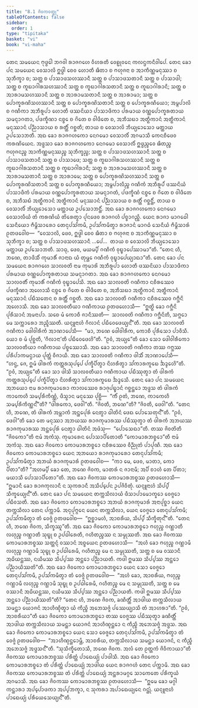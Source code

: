 ```yaml
---
title: "8.1 ᨩᩦᩅᨠᩅᨲ᩠ᨳᩩ"
tableOfContents: false
sidebar:
  order: 1
type: "tipitaka"
basket: "vi"
book: "vi-maha"
---
```



<DynamicBreadcrumb />

<Division number="326" book="vi-maha">

<Paragraph number="1558" book="vi-maha">
ᨲᩮᨶ ᩈᨾᨿᩮᨶ ᨻᩩᨴ᩠ᨵᩮᩤ ᨽᨣᩅᩤ ᩁᩣᨩᨣᩉᩮ ᩅᩥᩉᩁᨲᩥ ᩅᩮᩊᩩᩅᨶᩮ ᨠᩃᨶ᩠ᨴᨠᨶᩥᩅᩤᨸᩮ. ᨲᩮᨶ ᨡᩮᩣ ᨸᨶ ᩈᨾᨿᩮᨶ ᩅᩮᩈᩣᩃᩦ ᩍᨴ᩠ᨵᩤ ᨧᩮᩅ ᩉᩮᩣᨲᩥ ᨹᩥᨲᩣ ᨧ ᨻᩉᩩᨩᨶᩣ ᨧ ᩋᩣᨠᩥᨱ᩠ᨱᨾᨶᩩᩔᩣ ᨧ ᩈᩩᨽᩥᨠ᩠ᨡᩣ ᨧ; ᩈᨲ᩠ᨲ ᨧ ᨸᩣᩈᩣᨴᩈᩉᩔᩣᨶᩥ ᩈᨲ᩠ᨲ ᨧ ᨸᩣᩈᩣᨴᩈᨲᩣᨶᩥ ᩈᨲ᩠ᨲ ᨧ ᨸᩣᩈᩣᨴᩤ; ᩈᨲ᩠ᨲ ᨧ ᨠᩪᨭᩣᨣᩤᩁᩈᩉᩔᩣᨶᩥ ᩈᨲ᩠ᨲ ᨧ ᨠᩪᨭᩣᨣᩤᩁᩈᨲᩣᨶᩥ ᩈᨲ᩠ᨲ ᨧ ᨠᩪᨭᩣᨣᩤᩁᩣᨶᩥ; ᩈᨲ᩠ᨲ ᨧ ᩋᩣᩁᩣᨾᩈᩉᩔᩣᨶᩥ ᩈᨲ᩠ᨲ ᨧ ᩋᩣᩁᩣᨾᩈᨲᩣᨶᩥ ᩈᨲ᩠ᨲ ᨧ ᩋᩣᩁᩣᨾᩣ; ᩈᨲ᩠ᨲ ᨧ ᨸᩮᩣᨠ᩠ᨡᩁᨱᩦᩈᩉᩔᩣᨶᩥ ᩈᨲ᩠ᨲ ᨧ ᨸᩮᩣᨠ᩠ᨡᩁᨱᩦᩈᨲᩣᨶᩥ ᩈᨲ᩠ᨲ ᨧ ᨸᩮᩣᨠ᩠ᨡᩁᨱᩥᨿᩮᩣ; ᩋᨾ᩠ᨻᨸᩣᩃᩦ ᨧ ᨣᨱᩥᨠᩣ ᩋᨽᩥᩁᩪᨸᩣ ᩉᩮᩣᨲᩥ ᨴᩔᨶᩦᨿᩣ ᨸᩣᩈᩣᨴᩥᨠᩣ ᨸᩁᨾᩣᨿ ᩅᨱ᩠ᨱᨸᩮᩣᨠ᩠ᨡᩁᨲᩣᨿ ᩈᨾᨶ᩠ᨶᩣᨣᨲᩣ, ᨸᨴᨠ᩠ᨡᩥᨱᩣ ᨶᨧ᩠ᨧᩮ ᨧ ᨣᩦᨲᩮ ᨧ ᩅᩤᨴᩥᨲᩮ ᨧ, ᩋᨽᩥᩈᨭᩣ ᩋᨲ᩠ᨳᩥᨠᩣᨶᩴ ᩋᨲ᩠ᨳᩥᨠᩣᨶᩴ ᨾᨶᩩᩔᩣᨶᩴ ᨸᨬ᩠ᨬᩣᩈᩣᨿ ᨧ ᩁᨲ᩠ᨲᩥᩴ ᨣᨧ᩠ᨨᨲᩥ; ᨲᩣᨿ ᨧ ᩅᩮᩈᩣᩃᩦ ᨽᩥᨿ᩠ᨿᩮᩣᩈᩮᩣ ᨾᨲ᩠ᨲᩣᨿ ᩏᨸᩈᩮᩣᨽᨲᩥ. ᩋᨳ ᨡᩮᩣ ᩁᩣᨩᨣᩉᨠᩮᩣ ᨶᩮᨣᨾᩮᩣ ᩅᩮᩈᩣᩃᩥᩴ ᩋᨣᨾᩣᩈᩥ ᨠᩮᨶᨧᩥᨴᩮᩅ ᨠᩁᨱᩦᨿᩮᨶ. ᩋᨴ᩠ᨴᩈᩣ ᨡᩮᩣ ᩁᩣᨩᨣᩉᨠᩮᩣ ᨶᩮᨣᨾᩮᩣ ᩅᩮᩈᩣᩃᩥᩴ ᩍᨴ᩠ᨵᨬ᩠ᨧᩮᩅ ᨹᩥᨲᨬ᩠ᨧ ᨻᩉᩩᨩᨶᨬ᩠ᨧ ᩋᩣᨠᩥᨱ᩠ᨱᨾᨶᩩᩔᨬ᩠ᨧ ᩈᩩᨽᩥᨠ᩠ᨡᨬ᩠ᨧ; ᩈᨲ᩠ᨲ ᨧ ᨸᩣᩈᩣᨴᩈᩉᩔᩣᨶᩥ ᩈᨲ᩠ᨲ ᨧ ᨸᩣᩈᩣᨴᩈᨲᩣᨶᩥ ᩈᨲ᩠ᨲ ᨧ ᨸᩣᩈᩣᨴᩮ; ᩈᨲ᩠ᨲ ᨧ ᨠᩪᨭᩣᨣᩤᩁᩈᩉᩔᩣᨶᩥ ᩈᨲ᩠ᨲ ᨧ ᨠᩪᨭᩣᨣᩤᩁᩈᨲᩣᨶᩥ ᩈᨲ᩠ᨲ ᨧ ᨠᩪᨭᩣᨣᩤᩁᩣᨶᩥ; ᩈᨲ᩠ᨲ ᨧ ᩋᩣᩁᩣᨾᩈᩉᩔᩣᨶᩥ ᩈᨲ᩠ᨲ ᨧ ᩋᩣᩁᩣᨾᩈᨲᩣᨶᩥ ᩈᨲ᩠ᨲ ᨧ ᩋᩣᩁᩣᨾᩮ; ᩈᨲ᩠ᨲ ᨧ ᨸᩮᩣᨠ᩠ᨡᩁᨱᩦᩈᩉᩔᩣᨶᩥ ᩈᨲ᩠ᨲ ᨧ ᨸᩮᩣᨠ᩠ᨡᩁᨱᩦᩈᨲᩣᨶᩥ ᩈᨲ᩠ᨲ ᨧ ᨸᩮᩣᨠ᩠ᨡᩁᨱᩥᨿᩮᩣ; ᩋᨾ᩠ᨻᨸᩣᩃᩥᨬ᩠ᨧ ᨣᨱᩥᨠᩴ ᩋᨽᩥᩁᩪᨸᩴ ᨴᩔᨶᩦᨿᩴ ᨸᩣᩈᩣᨴᩥᨠᩴ ᨸᩁᨾᩣᨿ ᩅᨱ᩠ᨱᨸᩮᩣᨠ᩠ᨡᩁᨲᩣᨿ ᩈᨾᨶ᩠ᨶᩣᨣᨲᩴ, ᨸᨴᨠ᩠ᨡᩥᨱᩴ ᨶᨧ᩠ᨧᩮ ᨧ ᨣᩦᨲᩮ ᨧ ᩅᩤᨴᩥᨲᩮ ᨧ, ᩋᨽᩥᩈᨭᩴ ᩋᨲ᩠ᨳᩥᨠᩣᨶᩴ ᩋᨲ᩠ᨳᩥᨠᩣᨶᩴ ᨾᨶᩩᩔᩣᨶᩴ ᨸᨬ᩠ᨬᩣᩈᩣᨿ ᨧ ᩁᨲ᩠ᨲᩥᩴ ᨣᨧ᩠ᨨᨶ᩠ᨲᩥᩴ, ᨲᩣᨿ ᨧ ᩅᩮᩈᩣᩃᩥᩴ ᨽᩥᨿ᩠ᨿᩮᩣᩈᩮᩣ ᨾᨲ᩠ᨲᩣᨿ ᩏᨸᩈᩮᩣᨽᨶ᩠ᨲᩥᩴ.
</Paragraph>

</Division>
<Division number="327" book="vi-maha">

<Paragraph number="1559" book="vi-maha">
ᩋᨳ ᨡᩮᩣ ᩁᩣᨩᨣᩉᨠᩮᩣ ᨶᩮᨣᨾᩮᩣ ᩅᩮᩈᩣᩃᩥᨿᩴ ᨲᩴ ᨠᩁᨱᩦᨿᩴ ᨲᩦᩁᩮᨲ᩠ᩅᩣ ᨸᩩᨶᨴᩮᩅ ᩁᩣᨩᨣᩉᩴ ᨸᨧ᩠ᨧᩣᨣᨬ᩠ᨨᩥ. ᨿᩮᨶ ᩁᩣᨩᩣ ᨾᩣᨣᨵᩮᩤ ᩈᩮᨶᩥᨿᩮᩣ ᨻᩥᨾ᩠ᨻᩥᩈᩣᩁᩮᩣ ᨲᩮᨶᩩᨸᩈᩘᨠᨾᩥ, ᩏᨸᩈᩘᨠᨾᩥᨲ᩠ᩅᩣ ᩁᩣᨩᩣᨶᩴ ᨾᩣᨣᨵᩴ ᩈᩮᨶᩥᨿᩴ ᨻᩥᨾ᩠ᨻᩥᩈᩣᩁᩴ ᩑᨲᨴᩅᩮᩤᨧ—  “ᩅᩮᩈᩣᩃᩦ, ᨴᩮᩅ, ᩍᨴ᩠ᨵᩤ ᨧᩮᩅ ᨹᩥᨲᩣ ᨧ ᨻᩉᩩᨩᨶᩣ ᨧ ᩋᩣᨠᩥᨱ᩠ᨱᨾᨶᩩᩔᩣ ᨧ ᩈᩩᨽᩥᨠ᩠ᨡᩣ ᨧ; ᩈᨲ᩠ᨲ ᨧ ᨸᩣᩈᩣᨴᩈᩉᩔᩣᨶᩥ …ᨸᩮ…  ᨲᩣᨿ ᨧ ᩅᩮᩈᩣᩃᩦ ᨽᩥᨿ᩠ᨿᩮᩣᩈᩮᩣ ᨾᨲ᩠ᨲᩣᨿ ᩏᨸᩈᩮᩣᨽᨲᩥ. ᩈᩣᨵᩩ, ᨴᩮᩅ, ᨾᨿᨾ᩠ᨸᩥ ᨣᨱᩥᨠᩴ ᩅᩩᨭ᩠ᨮᩣᨸᩮᩔᩣᨾᩣ”ᨲᩥ. “ᨲᩮᨶ ᩉᩥ, ᨽᨱᩮ, ᨲᩣᨴᩥᩈᩥᩴ ᨠᩩᨾᩣᩁᩥᩴ ᨩᩣᨶᩣᨳ ᨿᩴ ᨲᩩᨾ᩠ᩉᩮ ᨣᨱᩥᨠᩴ ᩅᩩᨭ᩠ᨮᩣᨸᩮᨿ᩠ᨿᩣᨳᩣ”ᨲᩥ.
</Paragraph>

<Paragraph number="1560" book="vi-maha">
ᨲᩮᨶ ᨡᩮᩣ ᨸᨶ ᩈᨾᨿᩮᨶ ᩁᩣᨩᨣᩉᩮ ᩈᩣᩃᩅᨲᩦ ᨶᩣᨾ ᨠᩩᨾᩣᩁᩦ ᩋᨽᩥᩁᩪᨸᩣ ᩉᩮᩣᨲᩥ ᨴᩔᨶᩦᨿᩣ ᨸᩣᩈᩣᨴᩥᨠᩣ ᨸᩁᨾᩣᨿ ᩅᨱ᩠ᨱᨸᩮᩣᨠ᩠ᨡᩁᨲᩣᨿ ᩈᨾᨶ᩠ᨶᩣᨣᨲᩣ. ᩋᨳ ᨡᩮᩣ ᩁᩣᨩᨣᩉᨠᩮᩣ ᨶᩮᨣᨾᩮᩣ ᩈᩣᩃᩅᨲᩥᩴ ᨠᩩᨾᩣᩁᩥᩴ ᨣᨱᩥᨠᩴ ᩅᩩᨭ᩠ᨮᩣᨸᩮᩈᩥ. ᩋᨳ ᨡᩮᩣ ᩈᩣᩃᩅᨲᩦ ᨣᨱᩥᨠᩣ ᨶᨧᩥᩁᩔᩮᩅ ᨸᨴᨠ᩠ᨡᩥᨱᩣ ᩋᩉᩮᩣᩈᩥ ᨶᨧ᩠ᨧᩮ ᨧ ᨣᩦᨲᩮ ᨧ ᩅᩤᨴᩥᨲᩮ ᨧ, ᩋᨽᩥᩈᨭᩣ ᩋᨲ᩠ᨳᩥᨠᩣᨶᩴ ᩋᨲ᩠ᨳᩥᨠᩣᨶᩴ ᨾᨶᩩᩔᩣᨶᩴ ᨸᨭᩥᩈᨲᩮᨶ ᨧ ᩁᨲ᩠ᨲᩥᩴ ᨣᨧ᩠ᨨᨲᩥ. ᩋᨳ ᨡᩮᩣ ᩈᩣᩃᩅᨲᩦ ᨣᨱᩥᨠᩣ ᨶᨧᩥᩁᩔᩮᩅ ᨣᨻ᩠ᨽᩥᨶᩦ ᩋᩉᩮᩣᩈᩥ. ᩋᨳ ᨡᩮᩣ ᩈᩣᩃᩅᨲᩥᨿᩣ ᨣᨱᩥᨠᩣᨿ ᩑᨲᨴᩉᩮᩣᩈᩥ—  “ᩍᨲ᩠ᨳᩦ ᨡᩮᩣ ᨣᨻ᩠ᨽᩥᨶᩦ ᨸᩩᩁᩥᩈᩣᨶᩴ ᩋᨾᨶᩣᨸᩣ. ᩈᨧᩮ ᨾᩴ ᨠᩮᩣᨧᩥ ᨩᩣᨶᩥᩔᨲᩥ—  ᩈᩣᩃᩅᨲᩦ ᨣᨱᩥᨠᩣ ᨣᨻ᩠ᨽᩥᨶᩦᨲᩥ, ᩈᨻ᩠ᨻᩮᩣ ᨾᩮ ᩈᨠ᩠ᨠᩣᩁᩮᩣ ᨽᨬ᩠ᨩᩥᩔᨲᩥ. ᨿᨶ᩠ᨶᩪᨶᩣᩉᩴ ᨣᩥᩃᩣᨶᩴ ᨸᨭᩥᩅᩮᨴᩮᨿ᩠ᨿᨶ᩺”ᨲᩥ. ᩋᨳ ᨡᩮᩣ ᩈᩣᩃᩅᨲᩦ ᨣᨱᩥᨠᩣ ᨴᩮᩤᩅᩤᩁᩥᨠᩴ ᩋᩣᨱᩣᨸᩮᩈᩥ—  “ᨾᩣ, ᨽᨱᩮ ᨴᩮᩤᩅᩤᩁᩥᨠ, ᨠᩮᩣᨧᩥ ᨸᩩᩁᩥᩈᩮᩣ ᨸᩣᩅᩥᩈᩥ. ᨿᩮᩣ ᨧ ᨾᩴ ᨸᩩᨧ᩠ᨨᨲᩥ, ‘ᨣᩥᩃᩣᨶᩣ’ᨲᩥ ᨸᨭᩥᩅᩮᨴᩮᩉᩦ”ᨲᩥ. “ᩑᩅᩴ, ᩋᨿ᩠ᨿᩮ”ᨲᩥ ᨡᩮᩣ ᩈᩮᩣ ᨴᩮᩤᩅᩤᩁᩥᨠᩮᩣ ᩈᩣᩃᩅᨲᩥᨿᩣ ᨣᨱᩥᨠᩣᨿ ᨸᨧ᩠ᨧᩔᩮᩣᩈᩥ. ᩋᨳ ᨡᩮᩣ ᩈᩣᩃᩅᨲᩦ ᨣᨱᩥᨠᩣ ᨲᩔ ᨣᨻ᩠ᨽᩔ ᨸᩁᩥᨸᩣᨠᨾᨶ᩠ᩅᩣᨿ ᨸᩩᨲ᩠ᨲᩴ ᩅᩥᨩᩣᨿᩥ. ᩋᨳ ᨡᩮᩣ ᩈᩣᩃᩅᨲᩦ ᨣᨱᩥᨠᩣ ᨴᩤᩈᩥᩴ ᩋᩣᨱᩣᨸᩮᩈᩥ—  “ᩉᨶ᩠ᨴ, ᨩᩮ, ᩍᨾᩴ ᨴᩤᩁᨠᩴ ᨠᨲ᩠ᨲᩁᩈᩩᨸ᩠ᨸᩮ ᨸᨠ᩠ᨡᩥᨸᩥᨲ᩠ᩅᩣ ᨶᩦᩉᩁᩥᨲ᩠ᩅᩣ ᩈᩘᨠᩣᩁᨠᩪᨭᩮ ᨨᨯ᩠ᨯᩮᩉᩦ”ᨲᩥ. “ᩑᩅᩴ, ᩋᨿ᩠ᨿᩮ”ᨲᩥ ᨡᩮᩣ ᩈᩣ ᨴᩤᩈᩦ ᩈᩣᩃᩅᨲᩥᨿᩣ ᨣᨱᩥᨠᩣᨿ ᨸᨭᩥᩔᩩᨲ᩠ᩅᩣ ᨲᩴ ᨴᩤᩁᨠᩴ ᨠᨲ᩠ᨲᩁᩈᩩᨸ᩠ᨸᩮ ᨸᨠ᩠ᨡᩥᨸᩥᨲ᩠ᩅᩣ ᨶᩦᩉᩁᩥᨲ᩠ᩅᩣ ᩈᩘᨠᩣᩁᨠᩪᨭᩮ ᨨᨯ᩠ᨯᩮᩈᩥ.
</Paragraph>

</Division>
<Division number="328" book="vi-maha">

<Paragraph number="1561" book="vi-maha">
ᨲᩮᨶ ᨡᩮᩣ ᨸᨶ ᩈᨾᨿᩮᨶ ᩋᨽᨿᩮᩣ ᨶᩣᨾ ᩁᩣᨩᨠᩩᨾᩣᩁᩮᩣ ᨠᩣᩃᩔᩮᩅ ᩁᩣᨩᩩᨸᨭ᩠ᨮᩣᨶᩴ ᨣᨧ᩠ᨨᨶ᩠ᨲᩮᩣ ᩋᨴ᩠ᨴᩈ ᨲᩴ ᨴᩤᩁᨠᩴ ᨠᩣᨠᩮᩉᩥ ᩈᨾ᩠ᨸᩁᩥᨠᩥᨱ᩠ᨱᩴ, ᨴᩥᩈ᩠ᩅᩣᨶ ᨾᨶᩩᩔᩮ ᨸᩩᨧ᩠ᨨᩥ—  “ᨠᩥᩴ ᩑᨲᩴ, ᨽᨱᩮ, ᨠᩣᨠᩮᩉᩥ ᩈᨾ᩠ᨸᩁᩥᨠᩥᨱ᩠ᨱᨶ᩺”ᨲᩥ? “ᨴᩤᩁᨠᩮᩣ, ᨴᩮᩅᩤ”ᨲᩥ. “ᨩᩦᩅᨲᩥ, ᨽᨱᩮ”ᨲᩥ? “ᨩᩦᩅᨲᩥ, ᨴᩮᩅᩤ”ᨲᩥ. “ᨲᩮᨶ ᩉᩥ, ᨽᨱᩮ, ᨲᩴ ᨴᩤᩁᨠᩴ ᩋᨾ᩠ᩉᩣᨠᩴ ᩋᨶ᩠ᨲᩮᨸᩩᩁᩴ ᨶᩮᨲ᩠ᩅᩣ ᨵᩤᨲᩦᨶᩴ ᨴᩮᨳ ᨸᩮᩣᩈᩮᨲᩩᨶ᩺”ᨲᩥ. “ᩑᩅᩴ, ᨴᩮᩅᩤ”ᨲᩥ ᨡᩮᩣ ᨲᩮ ᨾᨶᩩᩔᩣ ᩋᨽᨿᩔ ᩁᩣᨩᨠᩩᨾᩣᩁᩔ ᨸᨭᩥᩔᩩᨲ᩠ᩅᩣ ᨲᩴ ᨴᩤᩁᨠᩴ ᩋᨽᨿᩔ ᩁᩣᨩᨠᩩᨾᩣᩁᩔ ᩋᨶ᩠ᨲᩮᨸᩩᩁᩴ ᨶᩮᨲ᩠ᩅᩣ ᨵᩤᨲᩦᨶᩴ ᩋᨴᩴᩈᩩ—  “ᨸᩮᩣᩈᩮᨳᩣ”ᨲᩥ. ᨲᩔ ᨩᩦᩅᨲᩦᨲᩥ “ᨩᩦᩅᨠᩮᩣ”ᨲᩥ ᨶᩣᨾᩴ ᩋᨠᩴᩈᩩ. ᨠᩩᨾᩣᩁᩮᨶ ᨸᩮᩣᩈᩣᨸᩥᨲᩮᩣᨲᩥ “ᨠᩮᩣᨾᩣᩁᨽᨧ᩠ᨧᩮᩣ”ᨲᩥ ᨶᩣᨾᩴ ᩋᨠᩴᩈᩩ. ᩋᨳ ᨡᩮᩣ ᨩᩦᩅᨠᩮᩣ ᨠᩮᩣᨾᩣᩁᨽᨧ᩠ᨧᩮᩣ ᨶᨧᩥᩁᩔᩮᩅ ᩅᩥᨬ᩠ᨬᩩᨲᩴ ᨸᩣᨸᩩᨱᩥ. ᩋᨳ ᨡᩮᩣ ᨩᩦᩅᨠᩮᩣ ᨠᩮᩣᨾᩣᩁᨽᨧ᩠ᨧᩮᩣ ᨿᩮᨶ ᩋᨽᨿᩮᩣ ᩁᩣᨩᨠᩩᨾᩣᩁᩮᩣ ᨲᩮᨶᩩᨸᩈᩘᨠᨾᩥ; ᩏᨸᩈᩘᨠᨾᩥᨲ᩠ᩅᩣ ᩋᨽᨿᩴ ᩁᩣᨩᨠᩩᨾᩣᩁᩴ ᩑᨲᨴᩅᩮᩤᨧ—  “ᨠᩣ ᨾᩮ, ᨴᩮᩅ, ᨾᩣᨲᩣ, ᨠᩮᩣ ᨸᩥᨲᩣ”ᨲᩥ? “ᩋᩉᨾ᩠ᨸᩥ ᨡᩮᩣ ᨲᩮ, ᨽᨱᩮ ᨩᩦᩅᨠ, ᨾᩣᨲᩁᩴ ᨶ ᨩᩣᨶᩣᨾᩥ; ᩋᨸᩥ ᨧᩣᩉᩴ ᨲᩮ ᨸᩥᨲᩣ; ᨾᨿᩣᩈᩥ ᨸᩮᩣᩈᩣᨸᩥᨲᩮᩣ”ᨲᩥ. ᩋᨳ ᨡᩮᩣ ᨩᩦᩅᨠᩔ ᨠᩮᩣᨾᩣᩁᨽᨧ᩠ᨧᩔ ᩑᨲᨴᩉᩮᩣᩈᩥ—  “ᩍᨾᩣᨶᩥ ᨡᩮᩣ ᩁᩣᨩᨠᩩᩃᩣᨶᩥ ᨶ ᩈᩩᨠᩁᩣᨶᩥ ᩋᩈᩥᨸ᩠ᨸᩮᨶ ᩏᨸᨩᩦᩅᩥᨲᩩᩴ. ᨿᨶ᩠ᨶᩪᨶᩣᩉᩴ ᩈᩥᨸ᩠ᨸᩴ ᩈᩥᨠ᩠ᨡᩮᨿ᩠ᨿᨶ᩺”ᨲᩥ.
</Paragraph>

</Division>
<Division number="329" book="vi-maha">

<Paragraph number="1562" book="vi-maha">
ᨲᩮᨶ ᨡᩮᩣ ᨸᨶ ᩈᨾᨿᩮᨶ ᨲᨠ᩠ᨠᩈᩥᩃᩣᨿᩴ ᨴᩥᩈᩣᨸᩣᨾᩮᩣᨠ᩠ᨡᩮᩣ ᩅᩮᨩ᩠ᨩᩮᩣ ᨸᨭᩥᩅᩈᨲᩥ. ᩋᨳ ᨡᩮᩣ ᨩᩦᩅᨠᩮᩣ ᨠᩮᩣᨾᩣᩁᨽᨧ᩠ᨧᩮᩣ ᩋᨽᨿᩴ ᩁᩣᨩᨠᩩᨾᩣᩁᩴ ᩋᨶᩣᨸᩩᨧ᩠ᨨᩣ ᨿᩮᨶ ᨲᨠ᩠ᨠᩈᩥᩃᩣ ᨲᩮᨶ ᨸᨠ᩠ᨠᩣᨾᩥ. ᩋᨶᩩᨸᩩᨻ᩠ᨻᩮᨶ ᨿᩮᨶ ᨲᨠ᩠ᨠᩈᩥᩃᩣ, ᨿᩮᨶ ᩅᩮᨩ᩠ᨩᩮᩣ ᨲᩮᨶᩩᨸᩈᩘᨠᨾᩥ; ᩏᨸᩈᩘᨠᨾᩥᨲ᩠ᩅᩣ ᨲᩴ ᩅᩮᨩ᩠ᨩᩴ ᩑᨲᨴᩅᩮᩤᨧ—  “ᩍᨧ᩠ᨨᩣᨾᩉᩴ, ᩋᩣᨧᩁᩥᨿ, ᩈᩥᨸ᩠ᨸᩴ ᩈᩥᨠ᩠ᨡᩥᨲᩩᨶ᩺”ᨲᩥ. “ᨲᩮᨶ ᩉᩥ, ᨽᨱᩮ ᨩᩦᩅᨠ, ᩈᩥᨠ᩠ᨡᩔᩪ”ᨲᩥ. ᩋᨳ ᨡᩮᩣ ᨩᩦᩅᨠᩮᩣ ᨠᩮᩣᨾᩣᩁᨽᨧ᩠ᨧᩮᩣ ᨻᩉᩩᨬ᩠ᨧ ᨣᨱ᩠ᩉᩣᨲᩥ ᩃᩉᩩᨬ᩠ᨧ ᨣᨱ᩠ᩉᩣᨲᩥ ᩈᩩᨭ᩠ᨮᩩ ᨧ ᩏᨸᨵᩤᩁᩮᨲᩥ, ᨣᩉᩥᨲᨬ᩠ᨧᩔ ᨶ ᩈᨾ᩠ᨾᩩᩔᨲᩥ. ᩋᨳ ᨡᩮᩣ ᨩᩦᩅᨠᩔ ᨠᩮᩣᨾᩣᩁᨽᨧ᩠ᨧᩔ ᩈᨲ᩠ᨲᨶ᩠ᨶᩴ ᩅᩔᩣᨶᩴ ᩋᨧ᩠ᨧᨿᩮᨶ ᩑᨲᨴᩉᩮᩣᩈᩥ—  “ᩋᩉᩴ ᨡᩮᩣ ᨻᩉᩩᨬ᩠ᨧ ᨣᨱ᩠ᩉᩣᨾᩥ ᩃᩉᩩᨬ᩠ᨧ ᨣᨱ᩠ᩉᩣᨾᩥ ᩈᩩᨭ᩠ᨮᩩ ᨧ ᩏᨸᨵᩤᩁᩮᨾᩥ, ᨣᩉᩥᨲᨬ᩠ᨧ ᨾᩮ ᨶ ᩈᨾ᩠ᨾᩩᩔᨲᩥ, ᩈᨲ᩠ᨲ ᨧ ᨾᩮ ᩅᩔᩣᨶᩥ ᩋᨵᩦᨿᨶ᩠ᨲᩔ, ᨶᨿᩥᨾᩔ ᩈᩥᨸ᩠ᨸᩔ ᩋᨶ᩠ᨲᩮᩣ ᨸᨬ᩠ᨬᩣᨿᨲᩥ. ᨠᨴᩤ ᩍᨾᩔ ᩈᩥᨸ᩠ᨸᩔ ᩋᨶ᩠ᨲᩮᩣ ᨸᨬ᩠ᨬᩣᨿᩥᩔᨲᩦ”ᨲᩥ.
</Paragraph>

<Paragraph number="1563" book="vi-maha">
ᩋᨳ ᨡᩮᩣ ᨩᩦᩅᨠᩮᩣ ᨠᩮᩣᨾᩣᩁᨽᨧ᩠ᨧᩮᩣ ᨿᩮᨶ ᩈᩮᩣ ᩅᩮᨩ᩠ᨩᩮᩣ ᨲᩮᨶᩩᨸᩈᩘᨠᨾᩥ, ᩏᨸᩈᩘᨠᨾᩥᨲ᩠ᩅᩣ ᨲᩴ ᩅᩮᨩ᩠ᨩᩴ ᩑᨲᨴᩅᩮᩤᨧ—  “ᩋᩉᩴ ᨡᩮᩣ, ᩋᩣᨧᩁᩥᨿ, ᨻᩉᩩᨬ᩠ᨧ ᨣᨱ᩠ᩉᩣᨾᩥ ᩃᩉᩩᨬ᩠ᨧ ᨣᨱ᩠ᩉᩣᨾᩥ ᩈᩩᨭ᩠ᨮᩩ ᨧ ᩏᨸᨵᩤᩁᩮᨾᩥ, ᨣᩉᩥᨲᨬ᩠ᨧ ᨾᩮ ᨶ ᩈᨾ᩠ᨾᩩᩔᨲᩥ, ᩈᨲ᩠ᨲ ᨧ ᨾᩮ ᩅᩔᩣᨶᩥ ᩋᨵᩦᨿᨶ᩠ᨲᩔ, ᨶᨿᩥᨾᩔ ᩈᩥᨸ᩠ᨸᩔ ᩋᨶ᩠ᨲᩮᩣ ᨸᨬ᩠ᨬᩣᨿᨲᩥ. ᨠᨴᩤ ᩍᨾᩔ ᩈᩥᨸ᩠ᨸᩔ ᩋᨶ᩠ᨲᩮᩣ ᨸᨬ᩠ᨬᩣᨿᩥᩔᨲᩦ”ᨲᩥ? “ᨲᩮᨶ ᩉᩥ, ᨽᨱᩮ ᨩᩦᩅᨠ, ᨡᨱᩥᨲ᩠ᨲᩥᩴ ᩋᩣᨴᩤᨿ ᨲᨠ᩠ᨠᩈᩥᩃᩣᨿ ᩈᨾᨶ᩠ᨲᩣ ᨿᩮᩣᨩᨶᩴ ᩋᩣᩉᩥᨱ᩠ᨯᩥᨲ᩠ᩅᩣ ᨿᩴ ᨠᩥᨬ᩠ᨧᩥ ᩋᨽᩮᩈᨩ᩠ᨩᩴ ᨸᩔᩮᨿ᩠ᨿᩣᩈᩥ ᨲᩴ ᩋᩣᩉᩁᩣ”ᨲᩥ. “ᩑᩅᩴ, ᩋᩣᨧᩁᩥᨿᩣ”ᨲᩥ ᨡᩮᩣ ᨩᩦᩅᨠᩮᩣ ᨠᩮᩣᨾᩣᩁᨽᨧ᩠ᨧᩮᩣ ᨲᩔ ᩅᩮᨩ᩠ᨩᩔ ᨸᨭᩥᩔᩩᨲ᩠ᩅᩣ ᨡᨱᩥᨲ᩠ᨲᩥᩴ ᩋᩣᨴᩤᨿ ᨲᨠ᩠ᨠᩈᩥᩃᩣᨿ ᩈᨾᨶ᩠ᨲᩣ ᨿᩮᩣᨩᨶᩴ ᩋᩣᩉᩥᨱ᩠ᨯᨶ᩠ᨲᩮᩣ ᨶ ᨠᩥᨬ᩠ᨧᩥ ᩋᨽᩮᩈᨩ᩠ᨩᩴ ᩋᨴ᩠ᨴᩈ. ᩋᨳ ᨡᩮᩣ ᨩᩦᩅᨠᩮᩣ ᨠᩮᩣᨾᩣᩁᨽᨧ᩠ᨧᩮᩣ ᨿᩮᨶ ᩈᩮᩣ ᩅᩮᨩ᩠ᨩᩮᩣ ᨲᩮᨶᩩᨸᩈᩘᨠᨾᩥ, ᩏᨸᩈᩘᨠᨾᩥᨲ᩠ᩅᩣ ᨲᩴ ᩅᩮᨩ᩠ᨩᩴ ᩑᨲᨴᩅᩮᩤᨧ—  “ᩋᩣᩉᩥᨱ᩠ᨯᨶ᩠ᨲᩮᩣᨾ᩠ᩉᩥ, ᩋᩣᨧᩁᩥᨿ, ᨲᨠ᩠ᨠᩈᩥᩃᩣᨿ ᩈᨾᨶ᩠ᨲᩣ ᨿᩮᩣᨩᨶᩴ, ᨶ ᨠᩥᨬ᩠ᨧᩥ ᩋᨽᩮᩈᨩ᩠ᨩᩴ ᩋᨴ᩠ᨴᩈᨶ᩺”ᨲᩥ. “ᩈᩩᩈᩥᨠ᩠ᨡᩥᨲᩮᩣᩈᩥ, ᨽᨱᩮ ᨩᩦᩅᨠ. ᩋᩃᩴ ᨲᩮ ᩑᨲ᩠ᨲᨠᩴ ᨩᩦᩅᩥᨠᩣᨿᩣ”ᨲᩥ ᨩᩦᩅᨠᩔ ᨠᩮᩣᨾᩣᩁᨽᨧ᩠ᨧᩔ ᨸᩁᩥᨲ᩠ᨲᩴ ᨸᩣᨳᩮᨿ᩠ᨿᩴ ᨸᩣᨴᩤᩈᩥ. ᩋᨳ ᨡᩮᩣ ᨩᩦᩅᨠᩮᩣ ᨠᩮᩣᨾᩣᩁᨽᨧ᩠ᨧᩮᩣ ᨲᩴ ᨸᩁᩥᨲ᩠ᨲᩴ ᨸᩣᨳᩮᨿ᩠ᨿᩴ ᩋᩣᨴᩤᨿ ᨿᩮᨶ ᩁᩣᨩᨣᩉᩴ ᨲᩮᨶ ᨸᨠ᩠ᨠᩣᨾᩥ. ᩋᨳ ᨡᩮᩣ ᨩᩦᩅᨠᩔ ᨠᩮᩣᨾᩣᩁᨽᨧ᩠ᨧᩔ ᨲᩴ ᨸᩁᩥᨲ᩠ᨲᩴ ᨸᩣᨳᩮᨿ᩠ᨿᩴ ᩋᨶ᩠ᨲᩁᩣᨾᨣ᩠ᨣᩮ ᩈᩣᨠᩮᨲᩮ ᨸᩁᩥᨠ᩠ᨡᨿᩴ ᩋᨣᨾᩣᩈᩥ. ᩋᨳ ᨡᩮᩣ ᨩᩦᩅᨠᩔ ᨠᩮᩣᨾᩣᩁᨽᨧ᩠ᨧᩔ ᩑᨲᨴᩉᩮᩣᩈᩥ—  “ᩍᨾᩮ ᨡᩮᩣ ᨾᨣ᩠ᨣᩤ ᨠᨶ᩠ᨲᩣᩁᩣ ᩋᨸ᩠ᨸᩮᩣᨴᨠᩣ ᩋᨸ᩠ᨸᨽᨠ᩠ᨡᩣ, ᨶ ᩈᩩᨠᩁᩣ ᩋᨸᩣᨳᩮᨿ᩠ᨿᩮᨶ ᨣᨶ᩠ᨲᩩᩴ. ᨿᨶ᩠ᨶᩪᨶᩣᩉᩴ ᨸᩣᨳᩮᨿ᩠ᨿᩴ ᨸᩁᩥᨿᩮᩈᩮᨿ᩠ᨿᨶ᩺”ᨲᩥ.
</Paragraph>
</Division>